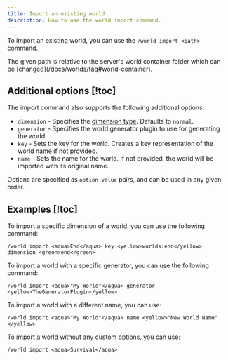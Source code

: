 ```yaml
---
title: Import an existing world
description: How to use the world import command.
---
```


To import an existing world, you can use the `/world import <path>` command.

<Callout type="tip">
  The given path is relative to the server's world container folder which can be
  [changed](/docs/worlds/faq#world-container).
</Callout>

## Additional options [!toc]

The import command also supports the following additional options:

- `dimension` - Specifies the [dimension type](create#available-dimensions). Defaults to `normal`.
- `generator` - Specifies the world generator plugin to use for generating the world.
- `key` - Sets the key for the world. Creates a key representation of the world name if not provided.
- `name` - Sets the name for the world. If not provided, the world will be imported with its original name.

Options are specified as `option value` pairs, and can be used in any given order.

## Examples [!toc]

To import a specific dimension of a world, you can use the following command:

```
/world import <aqua>End</aqua> key <yellow>worlds:end</yellow> dimension <green>end</green>
```

To import a world with a specific generator, you can use the following command:

```
/world import <aqua>"My World"</aqua> generator <yellow>TheGeneratorPlugin</yellow>
```

To import a world with a different name, you can use:

```
/world import <aqua>"My World"</aqua> name <yellow>"New World Name"</yellow>
```

To import a world without any custom options, you can use:

```
/world import <aqua>Survival</aqua>
```
